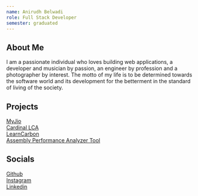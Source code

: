 ```yaml
---
name: Anirudh Belwadi
role: Full Stack Developer
semester: graduated
---
```

<script src="https://cdn.tailwindcss.com"></script>


<div class="w-full h-full p-2 flex flex-col gap-4">
  <div>
    <h2 class="font-bold w-11/12 mx-auto text-2xl">About Me</h2>
    <div class="p-2 mx-auto w-auto md:w-3/4 lg:w-3/4">
      <p class="text-lg p-4">I am a passionate individual who loves building web applications, a developer and musician by passion, an engineer by profession and a photographer by interest. The motto of my life is to be determined towards the software world and its development for the betterment in the standard of living of the society.</p>
    </div>
  </div>
  <div>
    <h2 class="font-bold w-11/12 mx-auto text-2xl">Projects</h2>
    <div class="p-2 mx-auto w-auto md:w-3/4 lg:w-3/4">
      <div class="p-6 grid grid-cols-2 gap-6 w-auto md:w-3/4 mx-auto">
        <a href="https://www.jio.com/jcms/apps/myjio/" target="_blank">
          <div class="p-4 rounded-sm outline outline-black text-center hover:scale-105">
            MyJio
          </div>
        </a>
        <a href="https://cardinal-lca.github.io/website/" target="_blank">
          <div class="p-4 rounded-sm outline outline-black text-center hover:scale-105">
            Cardinal LCA
          </div>
        </a>
        <a href=https://learncarbon.me/" target="_blank">
          <div class="p-4 rounded-sm outline outline-black text-center hover:scale-105">
            LearnCarbon
          </div>
        </a>
        <a href="https://assemblyperformance.pythonanywhere.com/" traget="_blank">
          <div class="p-4 rounded-sm outline outline-black text-center hover:scale-105">
            Assembly Performance Analyzer Tool
          </div>
        </a>
      </div>
    </div>
  </div>
  <div>
    <h2 class="font-bold w-11/12 mx-auto text-2xl">Socials</h2>
      <div class="p-6 grid grid-cols-3 gap-6 md:w-10/12 mx-auto">
        <a href="https://github.com/anirudhbelwadi" target="_blank">
          <div class="p-4 rounded-sm outline outline-black text-center hover:scale-105">
            Github
          </div>
        </a>
        <a href="https://www.instagram.com/anirudh.belwadi/" target="_blank">
          <div class="p-4 rounded-sm outline outline-black text-center hover:scale-105">
            Instagram
          </div>
        </a>
        <a href="https://www.linkedin.com/in/anirudh-srinath-belwadi/" target="_blank">
          <div class="p-4 rounded-sm outline outline-black text-center hover:scale-105">
            Linkedin
          </div>
        </a>
      </div>
  </div>
</div>
